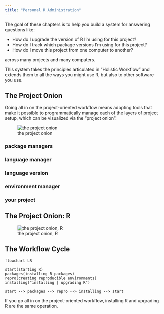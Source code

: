 ```yaml
---
title: "Personal R Administration"
---
```


The goal of these chapters is to help you build a system for answering questions like:

- How do I upgrade the version of R I'm using for this project?
- How do I track which package versions I'm using for this project?
- How do I move this project from one computer to another?

across many projects and many computers.

This system takes the principles articulated in "Holistic Workflow" and extends them to all the ways you might use R, but also to other software you use.

## The Project Onion

Going all in on the project-oriented workflow means adopting tools that make it possible to programmatically manage each of the layers of project setup, which can be visualized via the "project onion":

![the project onion](./img/project-onion.svg "package managers install language managers install language verions which install environments")

### package managers

### language manager

### language version

### environment manager

### your project

## The Project Onion: R

![the project onion, R](./img/r-project-onion.svg "scoop install rig; rig install 4.3.0; rig rstudio projects/myproject/renv.lock")


## The Workflow Cycle

```mermaid
flowchart LR

start(starting R)
packages(installing R packages)
repro(creating reproducible environments)
installing("installing | upgrading R")

start --> packages --> repro --> installing --> start
```

If you go all in on the project-oriented workflow, installing R and upgrading R are the same operation.
